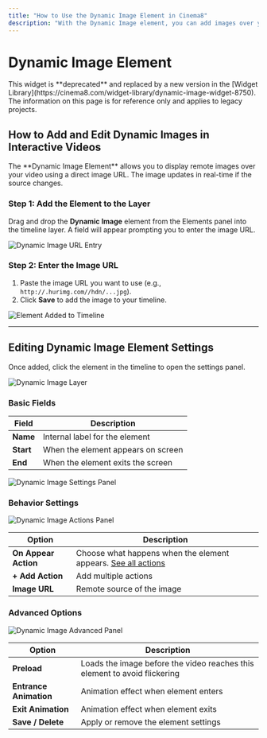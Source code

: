 ---
title: "How to Use the Dynamic Image Element in Cinema8"
description: "With the Dynamic Image element, you can add images over your video via a URL. If the image in the URL is deleted, the image in the video will also be deleted. If the image in the URL changes, the image in the video will also change accordingly."
---


# Dynamic Image Element

<Callout type="warning">
This widget is **deprecated** and replaced by a new version in the [Widget Library](https://cinema8.com/widget-library/dynamic-image-widget-8750). The information on this page is for reference only and applies to legacy projects.
</Callout>

## How to Add and Edit Dynamic Images in Interactive Videos

<Callout type="info">
The **Dynamic Image Element** allows you to display remote images over your video using a direct image URL. The image updates in real-time if the source changes.
</Callout>

<Steps>

### Step 1: Add the Element to the Layer

Drag and drop the **Dynamic Image** element from the Elements panel into the timeline layer. A field will appear prompting you to enter the image URL.

![Dynamic Image URL Entry](/screenshot/advanced-interactivity/dynamic-image-1.webp)

### Step 2: Enter the Image URL

1. Paste the image URL you want to use (e.g., `http://.hurimg.com//hdn/...jpg`).  
2. Click **Save** to add the image to your timeline.

![Element Added to Timeline](/screenshot/advanced-interactivity/dynamic-image-2.webp)

</Steps>

---

## Editing Dynamic Image Element Settings

Once added, click the element in the timeline to open the settings panel.

![Dynamic Image Layer](/screenshot/advanced-interactivity/dynamic-image-3.webp)

### Basic Fields

| Field | Description |
|-------|-------------|
| **Name** | Internal label for the element |
| **Start** | When the element appears on screen |
| **End** | When the element exits the screen |

![Dynamic Image Settings Panel](/screenshot/advanced-interactivity/dynamic-image-4.webp)

### Behavior Settings

![Dynamic Image Actions Panel](/screenshot/advanced-interactivity/dynamic-image-5.webp)

| Option | Description |
|--------|-------------|
| **On Appear Action** | Choose what happens when the element appears. [See all actions](/design-advanced-interactivity/element-properties-common-features) |
| **+ Add Action** | Add multiple actions |
| **Image URL** | Remote source of the image |

### Advanced Options

![Dynamic Image Advanced Panel](/screenshot/advanced-interactivity/dynamic-image-6.webp)

| Option | Description |
|--------|-------------|
| **Preload** | Loads the image before the video reaches this element to avoid flickering |
| **Entrance Animation** | Animation effect when element enters |
| **Exit Animation** | Animation effect when element exits |
| **Save / Delete** | Apply or remove the element settings |

 
 